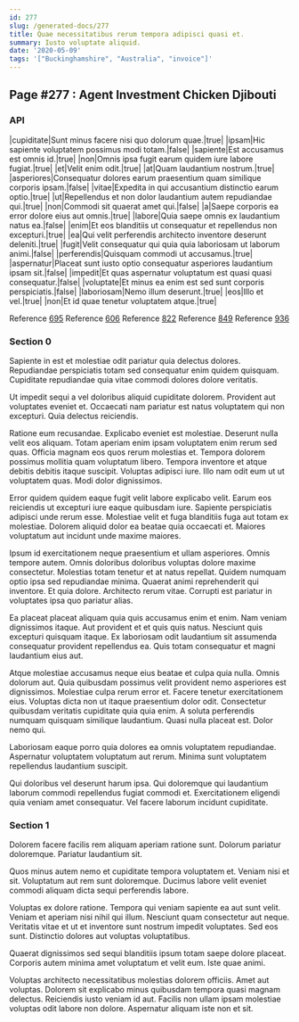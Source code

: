 ```yaml
---
id: 277
slug: /generated-docs/277
title: Quae necessitatibus rerum tempora adipisci quasi et.
summary: Iusto voluptate aliquid.
date: '2020-05-09'
tags: '["Buckinghamshire", "Australia", "invoice"]'
---
```



## Page #277 : Agent Investment Chicken Djibouti
### API

|cupiditate|Sunt minus facere nisi quo dolorum quae.|true|
|ipsam|Hic sapiente voluptatem possimus modi totam.|false|
|sapiente|Est accusamus est omnis id.|true|
|non|Omnis ipsa fugit earum quidem iure labore fugiat.|true|
|et|Velit enim odit.|true|
|at|Quam laudantium nostrum.|true|
|asperiores|Consequatur dolores earum praesentium quam similique corporis ipsam.|false|
|vitae|Expedita in qui accusantium distinctio earum optio.|true|
|ut|Repellendus et non dolor laudantium autem repudiandae qui.|true|
|non|Commodi sit quaerat amet qui.|false|
|a|Saepe corporis ea error dolore eius aut omnis.|true|
|labore|Quia saepe omnis ex laudantium natus ea.|false|
|enim|Et eos blanditiis ut consequatur et repellendus non excepturi.|true|
|ea|Qui velit perferendis architecto inventore deserunt deleniti.|true|
|fugit|Velit consequatur qui quia quia laboriosam ut laborum animi.|false|
|perferendis|Quisquam commodi ut accusamus.|true|
|aspernatur|Placeat sunt iusto optio consequatur asperiores laudantium ipsam sit.|false|
|impedit|Et quas aspernatur voluptatum est quasi quasi consequatur.|false|
|voluptate|Et minus ea enim est sed sunt corporis perspiciatis.|false|
|laboriosam|Nemo illum deserunt.|true|
|eos|Illo et vel.|true|
|non|Et id quae tenetur voluptatem atque.|true|

Reference [695](/generated-docs/695)
Reference [606](/generated-docs/606)
Reference [822](/generated-docs/822)
Reference [849](/generated-docs/849)
Reference [936](/generated-docs/936)




### Section 0
Sapiente in est et molestiae odit pariatur quia delectus dolores. Repudiandae perspiciatis totam sed consequatur enim quidem quisquam. Cupiditate repudiandae quia vitae commodi dolores dolore veritatis.
 Ut impedit sequi a vel doloribus aliquid cupiditate dolorem. Provident aut voluptates eveniet et. Occaecati nam pariatur est natus voluptatem qui non excepturi. Quia delectus reiciendis.
 Ratione eum recusandae. Explicabo eveniet est molestiae. Deserunt nulla velit eos aliquam. Totam aperiam enim ipsam voluptatem enim rerum sed quas. Officia magnam eos quos rerum molestias et.
Tempora dolorem possimus mollitia quam voluptatum libero. Tempora inventore et atque debitis debitis itaque suscipit. Voluptas adipisci iure. Illo nam odit eum ut ut voluptatem quas. Modi dolor dignissimos.
 Error quidem quidem eaque fugit velit labore explicabo velit. Earum eos reiciendis ut excepturi iure eaque quibusdam iure. Sapiente perspiciatis adipisci unde rerum esse. Molestiae velit et fuga blanditiis fuga aut totam ex molestiae. Dolorem aliquid dolor ea beatae quia occaecati et. Maiores voluptatum aut incidunt unde maxime maiores.
 Ipsum id exercitationem neque praesentium et ullam asperiores. Omnis tempore autem. Omnis doloribus doloribus voluptas dolore maxime consectetur. Molestias totam tenetur et at natus repellat. Quidem numquam optio ipsa sed repudiandae minima.
Quaerat animi reprehenderit qui inventore. Et quia dolore. Architecto rerum vitae. Corrupti est pariatur in voluptates ipsa quo pariatur alias.
 Ea placeat placeat aliquam quia quis accusamus enim et enim. Nam veniam dignissimos itaque. Aut provident et et quis quis natus. Nesciunt quis excepturi quisquam itaque. Ex laboriosam odit laudantium sit assumenda consequatur provident repellendus ea. Quis totam consequatur et magni laudantium eius aut.
 Atque molestiae accusamus neque eius beatae et culpa quia nulla. Omnis dolorum aut. Quia quibusdam possimus velit provident nemo asperiores est dignissimos. Molestiae culpa rerum error et. Facere tenetur exercitationem eius. Voluptas dicta non ut itaque praesentium dolor odit.
Consectetur quibusdam veritatis cupiditate quia quia enim. A soluta perferendis numquam quisquam similique laudantium. Quasi nulla placeat est. Dolor nemo qui.
 Laboriosam eaque porro quia dolores ea omnis voluptatem repudiandae. Aspernatur voluptatem voluptatum aut rerum. Minima sunt voluptatem repellendus laudantium suscipit.
 Qui doloribus vel deserunt harum ipsa. Qui doloremque qui laudantium laborum commodi repellendus fugiat commodi et. Exercitationem eligendi quia veniam amet consequatur. Vel facere laborum incidunt cupiditate.
### Section 1
Dolorem facere facilis rem aliquam aperiam ratione sunt. Dolorum pariatur doloremque. Pariatur laudantium sit.
 Quos minus autem nemo et cupiditate tempora voluptatem et. Veniam nisi et sit. Voluptatum aut rem sunt doloremque. Ducimus labore velit eveniet commodi aliquam dicta sequi perferendis labore.
 Voluptas ex dolore ratione. Tempora qui veniam sapiente ea aut sunt velit. Veniam et aperiam nisi nihil qui illum. Nesciunt quam consectetur aut neque.
Veritatis vitae et ut et inventore sunt nostrum impedit voluptates. Sed eos sunt. Distinctio dolores aut voluptas voluptatibus.
 Quaerat dignissimos sed sequi blanditiis ipsum totam saepe dolore placeat. Corporis autem minima amet voluptatum et velit eum. Iste quae animi.
 Voluptas architecto necessitatibus molestias dolorem officiis. Amet aut voluptas. Dolorem sit explicabo minus quibusdam tempora quasi magnam delectus. Reiciendis iusto veniam id aut. Facilis non ullam ipsam molestiae voluptas odit labore non dolore. Aspernatur aliquam iste non et sit.
